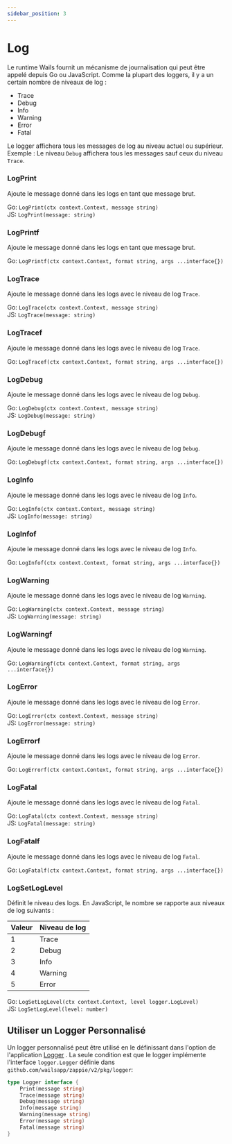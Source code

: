 ```yaml
---
sidebar_position: 3
---
```


# Log

Le runtime Wails fournit un mécanisme de journalisation qui peut être appelé depuis Go ou JavaScript. Comme la plupart des loggers, il y a un certain nombre de niveaux de log :

- Trace
- Debug
- Info
- Warning
- Error
- Fatal

Le logger affichera tous les messages de log au niveau actuel ou supérieur. Exemple : Le niveau `Debug` affichera tous les messages sauf ceux du niveau `Trace`.

### LogPrint

Ajoute le message donné dans les logs en tant que message brut.

Go: `LogPrint(ctx context.Context, message string)`<br/> JS: `LogPrint(message: string)`

### LogPrintf

Ajoute le message donné dans les logs en tant que message brut.

Go: `LogPrintf(ctx context.Context, format string, args ...interface{})`<br/>

### LogTrace

Ajoute le message donné dans les logs avec le niveau de log `Trace`.

Go: `LogTrace(ctx context.Context, message string)`<br/> JS: `LogTrace(message: string)`

### LogTracef

Ajoute le message donné dans les logs avec le niveau de log `Trace`.

Go: `LogTracef(ctx context.Context, format string, args ...interface{})`<br/>

### LogDebug

Ajoute le message donné dans les logs avec le niveau de log `Debug`.

Go: `LogDebug(ctx context.Context, message string)`<br/> JS: `LogDebug(message: string)`

### LogDebugf

Ajoute le message donné dans les logs avec le niveau de log `Debug`.

Go: `LogDebugf(ctx context.Context, format string, args ...interface{})`<br/>

### LogInfo

Ajoute le message donné dans les logs avec le niveau de log `Info`.

Go: `LogInfo(ctx context.Context, message string)`<br/> JS: `LogInfo(message: string)`

### LogInfof

Ajoute le message donné dans les logs avec le niveau de log `Info`.

Go: `LogInfof(ctx context.Context, format string, args ...interface{})`<br/>

### LogWarning

Ajoute le message donné dans les logs avec le niveau de log `Warning`.

Go: `LogWarning(ctx context.Context, message string)`<br/> JS: `LogWarning(message: string)`

### LogWarningf

Ajoute le message donné dans les logs avec le niveau de log `Warning`.

Go: `LogWarningf(ctx context.Context, format string, args ...interface{})`<br/>

### LogError

Ajoute le message donné dans les logs avec le niveau de log `Error`.

Go: `LogError(ctx context.Context, message string)`<br/> JS: `LogError(message: string)`

### LogErrorf

Ajoute le message donné dans les logs avec le niveau de log `Error`.

Go: `LogErrorf(ctx context.Context, format string, args ...interface{})`<br/>

### LogFatal

Ajoute le message donné dans les logs avec le niveau de log `Fatal`.

Go: `LogFatal(ctx context.Context, message string)`<br/> JS: `LogFatal(message: string)`

### LogFatalf

Ajoute le message donné dans les logs avec le niveau de log `Fatal`.

Go: `LogFatalf(ctx context.Context, format string, args ...interface{})`<br/>

### LogSetLogLevel

Définit le niveau des logs. En JavaScript, le nombre se rapporte aux niveaux de log suivants :

| Valeur | Niveau de log |
| ------ | ------------- |
| 1      | Trace         |
| 2      | Debug         |
| 3      | Info          |
| 4      | Warning       |
| 5      | Error         |

Go: `LogSetLogLevel(ctx context.Context, level logger.LogLevel)`<br/> JS: `LogSetLogLevel(level: number)`

## Utiliser un Logger Personnalisé

Un logger personnalisé peut être utilisé en le définissant dans l'option de l'application [Logger](../options.mdx#logger) . La seule condition est que le logger implémente l'interface `logger.Logger` définie dans `github.com/wailsapp/zappie/v2/pkg/logger`:

```go title="logger.go"
type Logger interface {
    Print(message string)
    Trace(message string)
    Debug(message string)
    Info(message string)
    Warning(message string)
    Error(message string)
    Fatal(message string)
}
```
